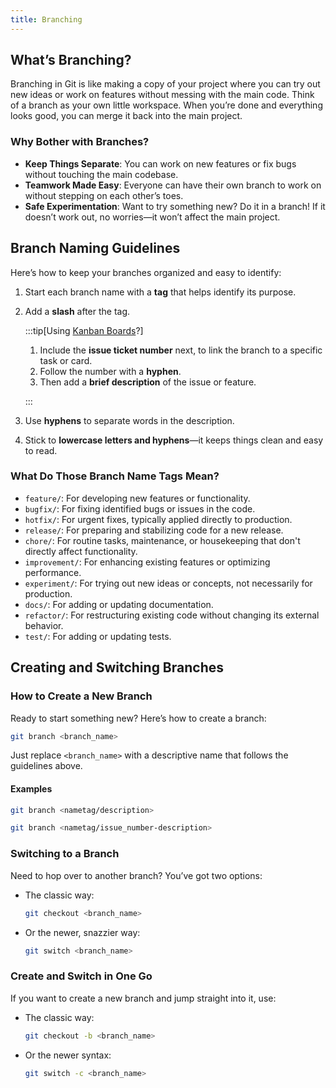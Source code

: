 ```yaml
---
title: Branching
---
```


## What’s Branching?

Branching in Git is like making a copy of your project where you can try out new ideas or work on features without messing with the main code. Think of a branch as your own little workspace. When you’re done and everything looks good, you can merge it back into the main project.

### Why Bother with Branches?

- **Keep Things Separate**: You can work on new features or fix bugs without touching the main codebase.
- **Teamwork Made Easy**: Everyone can have their own branch to work on without stepping on each other’s toes.
- **Safe Experimentation**: Want to try something new? Do it in a branch! If it doesn’t work out, no worries—it won’t affect the main project.

## Branch Naming Guidelines

Here’s how to keep your branches organized and easy to identify:

1. Start each branch name with a **tag** that helps identify its purpose.
2. Add a **slash** after the tag.

   :::tip[Using [Kanban Boards](kanban.md)?]

   1. Include the **issue ticket number** next, to link the branch to a specific task or card.
   2. Follow the number with a **hyphen**.
   3. Then add a **brief description** of the issue or feature.

   :::

3. Use **hyphens** to separate words in the description.
4. Stick to **lowercase letters and hyphens**—it keeps things clean and easy to read.

### What Do Those Branch Name Tags Mean?

- `feature/`: For developing new features or functionality.
- `bugfix/`: For fixing identified bugs or issues in the code.
- `hotfix/`: For urgent fixes, typically applied directly to production.
- `release/`: For preparing and stabilizing code for a new release.
- `chore/`: For routine tasks, maintenance, or housekeeping that don't directly affect functionality.
- `improvement/`: For enhancing existing features or optimizing performance.
- `experiment/`: For trying out new ideas or concepts, not necessarily for production.
- `docs/`: For adding or updating documentation.
- `refactor/`: For restructuring existing code without changing its external behavior.
- `test/`: For adding or updating tests.

## Creating and Switching Branches

### How to Create a New Branch

Ready to start something new? Here’s how to create a branch:

```sh
git branch <branch_name>
```

Just replace `<branch_name>` with a descriptive name that follows the guidelines above.

#### Examples

```sh
git branch <nametag/description>
```

```sh
git branch <nametag/issue_number-description>
```

### Switching to a Branch

Need to hop over to another branch? You’ve got two options:

- The classic way:

  ```sh
  git checkout <branch_name>
  ```

- Or the newer, snazzier way:
  ```sh
  git switch <branch_name>
  ```

### Create and Switch in One Go

If you want to create a new branch and jump straight into it, use:

- The classic way:
  ```sh
  git checkout -b <branch_name>
  ```
- Or the newer syntax:
  ```sh
  git switch -c <branch_name>
  ```
